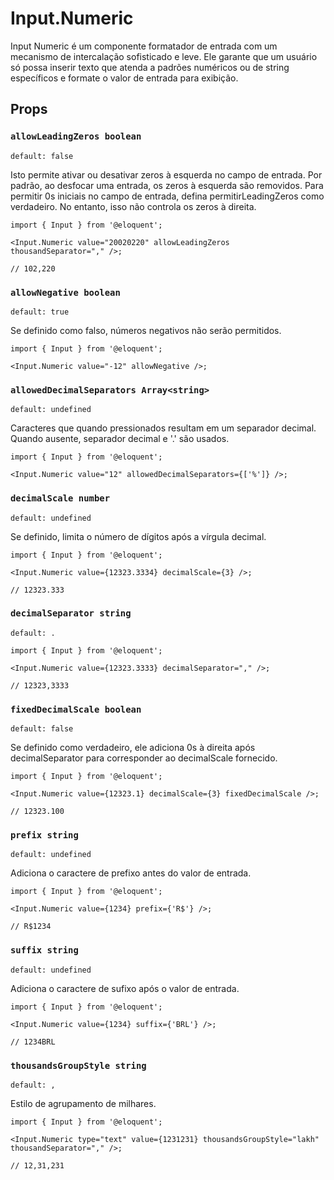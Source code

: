 
<Meta of={Numeric} />

# Input.Numeric

Input Numeric é um componente formatador de entrada com um mecanismo de intercalação sofisticado e leve. Ele garante que um usuário só possa inserir texto que atenda a padrões numéricos ou de string específicos e formate o valor de entrada para exibição.

## Props

### `allowLeadingZeros boolean`

`default: false`

Isto permite ativar ou desativar zeros à esquerda no campo de entrada. Por padrão, ao desfocar uma entrada, os zeros à esquerda são removidos. Para permitir 0s iniciais no campo de entrada, defina permitirLeadingZeros como verdadeiro. No entanto, isso não controla os zeros à direita.

```tsx
import { Input } from '@eloquent';

<Input.Numeric value="20020220" allowLeadingZeros thousandSeparator="," />;

// 102,220
```

### `allowNegative boolean`

`default: true`

Se definido como falso, números negativos não serão permitidos.

```tsx
import { Input } from '@eloquent';

<Input.Numeric value="-12" allowNegative />;
```

### `allowedDecimalSeparators Array<string>`

`default: undefined`

Caracteres que quando pressionados resultam em um separador decimal. Quando ausente, separador decimal e '.' são usados.

```tsx
import { Input } from '@eloquent';

<Input.Numeric value="12" allowedDecimalSeparators={['%']} />;
```

### `decimalScale number`

`default: undefined`

Se definido, limita o número de dígitos após a vírgula decimal.

```tsx
import { Input } from '@eloquent';

<Input.Numeric value={12323.3334} decimalScale={3} />;

// 12323.333
```

### `decimalSeparator string`

`default: .`

```tsx
import { Input } from '@eloquent';

<Input.Numeric value={12323.3333} decimalSeparator="," />;

// 12323,3333
```

### `fixedDecimalScale boolean`

`default: false`

Se definido como verdadeiro, ele adiciona 0s à direita após decimalSeparator para corresponder ao decimalScale fornecido.

```tsx
import { Input } from '@eloquent';

<Input.Numeric value={12323.1} decimalScale={3} fixedDecimalScale />;

// 12323.100
```

### `prefix string`

`default: undefined`

Adiciona o caractere de prefixo antes do valor de entrada.

```tsx
import { Input } from '@eloquent';

<Input.Numeric value={1234} prefix={'R$'} />;

// R$1234
```

### `suffix string`

`default: undefined`

Adiciona o caractere de sufixo após o valor de entrada.

```tsx 
import { Input } from '@eloquent';

<Input.Numeric value={1234} suffix={'BRL'} />;

// 1234BRL
```

### `thousandsGroupStyle string`

`default: ,`

Estilo de agrupamento de milhares.

```tsx
import { Input } from '@eloquent';

<Input.Numeric type="text" value={1231231} thousandsGroupStyle="lakh" thousandSeparator="," />;

// 12,31,231
```

<Canvas of={Numeric.WithNumeric}/>

<Controls />
